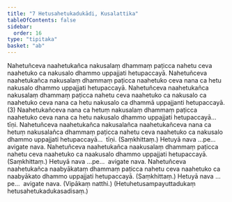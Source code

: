 ```yaml
---
title: "7 Hetusahetukadukādi, Kusalattika"
tableOfContents: false
sidebar:
  order: 16
type: "tipitaka"
basket: "ab"
---
```



<DynamicBreadcrumb />

<Division number="36">

<Paragraph number="104">
Nahetuñceva naahetukañca nakusalaṃ dhammaṃ paṭicca nahetu ceva naahetuko ca nakusalo dhammo uppajjati hetupaccayā. Nahetuñceva naahetukañca nakusalaṃ dhammaṃ paṭicca naahetuko ceva nana ca hetu nakusalo dhammo uppajjati hetupaccayā. Nahetuñceva naahetukañca nakusalaṃ dhammaṃ paṭicca nahetu ceva naahetuko ca nakusalo ca naahetuko ceva nana ca hetu nakusalo ca dhammā uppajjanti hetupaccayā. (3)
</Paragraph>

<Paragraph number="105">
Naahetukañceva nana ca hetuṃ nakusalaṃ dhammaṃ paṭicca naahetuko ceva nana ca hetu nakusalo dhammo uppajjati hetupaccayā…  tīṇi.
</Paragraph>

<Paragraph number="106">
Nahetuñceva naahetukañca nakusalañca naahetukañceva nana ca hetuṃ nakusalañca dhammaṃ paṭicca nahetu ceva naahetuko ca nakusalo dhammo uppajjati hetupaccayā…  tīṇi. (Saṃkhittaṃ.)
</Paragraph>

<Paragraph number="107">
Hetuyā nava …pe…  avigate nava.
</Paragraph>

</Division>
<Division number="37">

<Paragraph number="108">
Nahetuñceva naahetukañca naakusalaṃ dhammaṃ paṭicca nahetu ceva naahetuko ca naakusalo dhammo uppajjati hetupaccayā. (Saṃkhittaṃ.)
</Paragraph>

<Paragraph number="109">
Hetuyā nava …pe…  avigate nava.
</Paragraph>

</Division>
<Division number="38">

<Paragraph number="110">
Nahetuñceva naahetukañca naabyākataṃ dhammaṃ paṭicca nahetu ceva naahetuko ca naabyākato dhammo uppajjati hetupaccayā. (Saṃkhittaṃ.)
</Paragraph>

<Paragraph number="111">
Hetuyā nava …pe…  avigate nava. (Vipākaṃ natthi.)
</Paragraph>

<Paragraph number="112">
(Hetuhetusampayuttadukaṃ hetusahetukadukasadisaṃ.)
</Paragraph>
</Division>